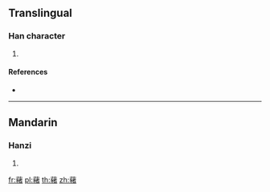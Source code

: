 {{character info/new}}
==Translingual==

===Han character===
{{Han char|rn=140|rad=艸|as=16|sn=22|four=44264|canj=TMOA}}

# {{defn|Han|sort=艸16}}

====References====
* {{Han ref|kx=1067.020|dkj=32392|dj=1533.030|hdz=53318.160|uh=85F8|ud=34296|bh=F2D0|bd=62160}}

----

==Mandarin==

===Hanzi===
{{cmn-hanzi|pin=[[chú]] ([[chu2]])|wg=ch'u<sup>2</sup>}}

# {{defn|lang=cmn|sort=艸16}}

[[fr:藸]]
[[pl:藸]]
[[th:藸]]
[[zh:藸]]